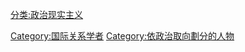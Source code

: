 [[分类:政治现实主义|分类:政治现实主义]]
[[Category:国际关系学者|Category:国际关系学者]]
[[Category:依政治取向劃分的人物|Category:依政治取向劃分的人物]]
